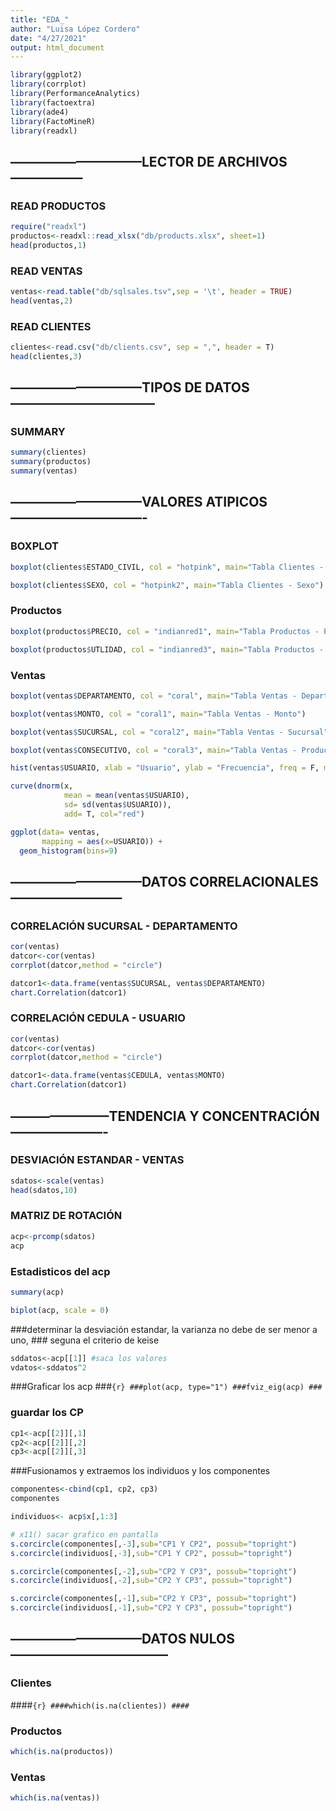 ```yaml
---
title: "EDA_"
author: "Luisa López Cordero"
date: "4/27/2021"
output: html_document
---
```


```r
library(ggplot2)
library(corrplot)
library(PerformanceAnalytics)
library(factoextra)
library(ade4)
library(FactoMineR)
library(readxl)
```

## ------------------------------LECTOR DE ARCHIVOS-----------------

### READ PRODUCTOS
```r
require("readxl")
productos<-readxl::read_xlsx("db/products.xlsx", sheet=1)
head(productos,1)
```

### READ VENTAS
```r
ventas<-read.table("db/sqlsales.tsv",sep = '\t', header = TRUE)
head(ventas,2)
```

### READ CLIENTES
```r
clientes<-read.csv("db/clients.csv", sep = ",", header = T)
head(clientes,3)
```


## ------------------------------TIPOS DE DATOS---------------------------------
### SUMMARY
```r
summary(clientes)
summary(productos)
summary(ventas)
```

## ------------------------------VALORES ATIPICOS-------------------------------
### BOXPLOT 
```r
boxplot(clientes$ESTADO_CIVIL, col = "hotpink", main="Tabla Clientes - Est Civil")
```

```r
boxplot(clientes$SEXO, col = "hotpink2", main="Tabla Clientes - Sexo")
```

### Productos
```r
boxplot(productos$PRECIO, col = "indianred1", main="Tabla Productos - Precio")
```

```r
boxplot(productos$UTLIDAD, col = "indianred3", main="Tabla Productos - Utilidad")
```

### Ventas
```r
boxplot(ventas$DEPARTAMENTO, col = "coral", main="Tabla Ventas - Departamento")
```

```r
boxplot(ventas$MONTO, col = "coral1", main="Tabla Ventas - Monto")
```

```r
boxplot(ventas$SUCURSAL, col = "coral2", main="Tabla Ventas - Sucursal")
```

```r
boxplot(ventas$CONSECUTIVO, col = "coral3", main="Tabla Ventas - Producto")
```

```r
hist(ventas$USUARIO, xlab = "Usuario", ylab = "Frecuencia", freq = F, main = "Histograma de Usuario ", col = "deeppink4")

curve(dnorm(x,
            mean = mean(ventas$USUARIO),
            sd= sd(ventas$USUARIO)), 
            add= T, col="red")

ggplot(data= ventas,
       mapping = aes(x=USUARIO)) + 
  geom_histogram(bins=9)
```



## ------------------------------DATOS CORRELACIONALES--------------------------

### CORRELACIÓN SUCURSAL - DEPARTAMENTO
```r
cor(ventas)
datcor<-cor(ventas)
corrplot(datcor,method = "circle")

datcor1<-data.frame(ventas$SUCURSAL, ventas$DEPARTAMENTO)
chart.Correlation(datcor1)
```

### CORRELACIÓN CEDULA - USUARIO
```r
cor(ventas)
datcor<-cor(ventas)
corrplot(datcor,method = "circle")

datcor1<-data.frame(ventas$CEDULA, ventas$MONTO)
chart.Correlation(datcor1)
```

## -----------------------TENDENCIA Y CONCENTRACIÓN----------------------

### DESVIACIÓN ESTANDAR - VENTAS
```r
sdatos<-scale(ventas)
head(sdatos,10)
```

### MATRIZ DE ROTACIÓN
```r
acp<-prcomp(sdatos)
acp
```

### Estadisticos del acp
```r
summary(acp)
```

```r
biplot(acp, scale = 0)
```

###determinar la desviación estandar, la varianza no debe de ser menor a uno,
### seguna el criterio de keise
```r
sddatos<-acp[[1]] #saca los valores
vdatos<-sddatos^2

```

###Graficar los acp
###```{r}
###plot(acp, type="1")
###fviz_eig(acp)
###```

### guardar los CP
```r
cp1<-acp[[2]][,1]
cp2<-acp[[2]][,2]
cp3<-acp[[2]][,3]
```

###Fusionamos y extraemos los individuos y los componentes
```r
componentes<-cbind(cp1, cp2, cp3)
componentes

individuos<- acp$x[,1:3]

# x11() sacar grafico en pantalla
s.corcircle(componentes[,-3],sub="CP1 Y CP2", possub="topright")
s.corcircle(individuos[,-3],sub="CP1 Y CP2", possub="topright")

s.corcircle(componentes[,-2],sub="CP2 Y CP3", possub="topright")
s.corcircle(individuos[,-2],sub="CP2 Y CP3", possub="topright")

s.corcircle(componentes[,-1],sub="CP2 Y CP3", possub="topright")
s.corcircle(individuos[,-1],sub="CP2 Y CP3", possub="topright")

```


## ------------------------------DATOS NULOS------------------------------------
### Clientes
####```{r}
####which(is.na(clientes))
####```

### Productos
```r
which(is.na(productos))
```

### Ventas
```r
which(is.na(ventas))
```


